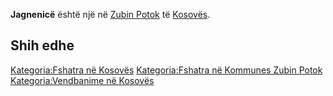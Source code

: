 {{Fshat në 
 | Emri                = Jagnenicë
 | EmriAlt                = 
 | NAME_SHORT_FORM=      
 | NAME_GENERIC=      
 | NAME_SORT_NAME_RO=      JAGNENICE
 | FULL_NAME_RO = Jagnenicë
 | FULL_NAME_ND_RO=Jagnenice
 | SORT_NAME_RG=JAGNENICE
 | FULL_NAME_RG=Jagnenicë
 | FULL_NAME_ND_RG=Jagnenice
 | SRP_NAME_SHORT_FORM=      
 | SRP_NAME_GENERIC=      
 | SRP_NAME_SORT_NAME_RO=      
 | SRP_FULL_NAME_RO = 
 | SRP_FULL_NAME_ND_RO=
 | SRP_SORT_NAME_RG=
 | SRP_FULL_NAME_RG=
 | SRP_FULL_NAME_ND_RG=
 | Emri (Rasa dhanore) = 
 | Figura              = 
 | Shteti              = Kosovo
 | Komuna              = Zubin Potok
 | Kodi postar         = 
 | Sipërfaqja          = 

 | Popullsia           = 

 | Regj. i popullsisë  = 
 | Dend. e popullsisë  = 
 | Faqja zyrtare       = 
 <!--- Koordinatat ----> 
 | Gjerësia            = 42.922222
 | Gjatësia            = 20.751111
 | Lartësia            = 
}}
'''Jagnenicë''' është një [[]] në [[Zubin Potok]] të [[Kosovës]].

<!-- == Gjeografia == -->
<!-- == Historia == -->
<!-- == Demografia == -->
== Shih edhe ==
{{Komuna Zubin Potok}}
{{Kosovo-Administrata-Cung}}

[[Kategoria:Fshatra në Kosovës]]
[[Kategoria:Fshatra në Kommunes Zubin Potok]]
[[Kategoria:Vendbanime në Kosovës]]